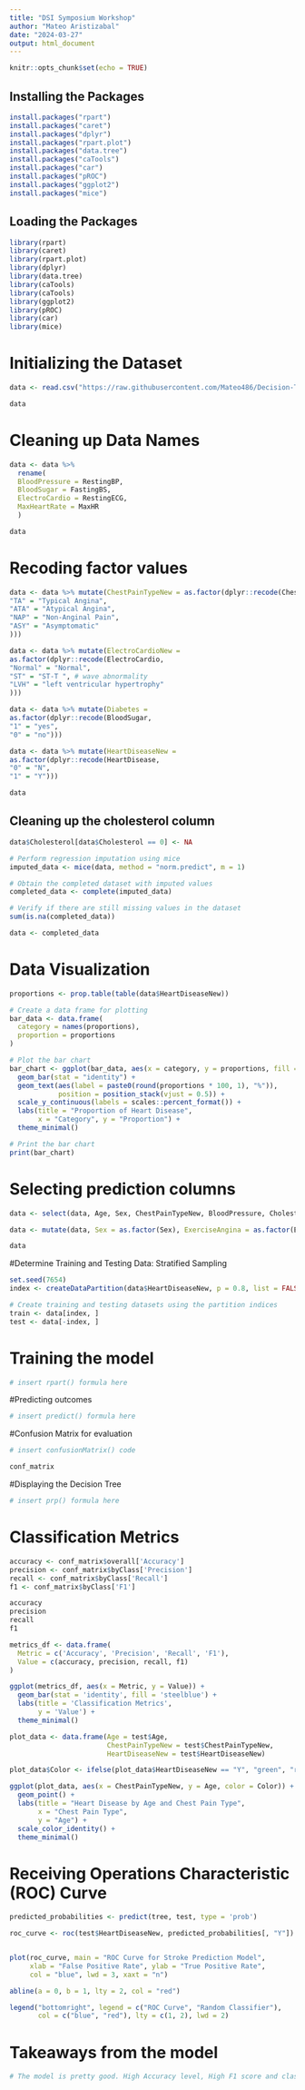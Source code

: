 ---
title: "DSI Symposium Workshop"
author: "Mateo Aristizabal"
date: "2024-03-27"
output: html_document
---

```{r setup, include=FALSE}
knitr::opts_chunk$set(echo = TRUE)
```

## Installing the Packages

```{r installation, include=FALSE}
install.packages("rpart")
install.packages("caret")
install.packages("dplyr")
install.packages("rpart.plot")
install.packages("data.tree")
install.packages("caTools")
install.packages("car")
install.packages("pROC")
install.packages("ggplot2")
install.packages("mice")
```

## Loading the Packages

```{r packages, include=FALSE}
library(rpart)
library(caret)
library(rpart.plot)
library(dplyr)
library(data.tree)
library(caTools)
library(caTools)
library(ggplot2)
library(pROC)
library(car)
library(mice)
```

# Initializing the Dataset
```{r initialize}
data <- read.csv("https://raw.githubusercontent.com/Mateo486/Decision-Trees-Workshop/main/heart[2].csv")

data
```
# Cleaning up Data Names
```{r data cleanup}
data <- data %>%
  rename(
  BloodPressure = RestingBP,
  BloodSugar = FastingBS,
  ElectroCardio = RestingECG,
  MaxHeartRate = MaxHR
  )

data
```


# Recoding factor values
```{r recoding}

data <- data %>% mutate(ChestPainTypeNew = as.factor(dplyr::recode(ChestPainType,
"TA" = "Typical Angina",
"ATA" = "Atypical Angina",
"NAP" = "Non-Anginal Pain",
"ASY" = "Asymptomatic"
)))

data <- data %>% mutate(ElectroCardioNew =
as.factor(dplyr::recode(ElectroCardio,
"Normal" = "Normal",
"ST" = "ST-T ", # wave abnormality
"LVH" = "left ventricular hypertrophy"
)))

data <- data %>% mutate(Diabetes =
as.factor(dplyr::recode(BloodSugar,
"1" = "yes",
"0" = "no")))

data <- data %>% mutate(HeartDiseaseNew =
as.factor(dplyr::recode(HeartDisease,
"0" = "N",
"1" = "Y")))

data
```
## Cleaning up the cholesterol column
```{r cholesterol fix}

data$Cholesterol[data$Cholesterol == 0] <- NA

# Perform regression imputation using mice
imputed_data <- mice(data, method = "norm.predict", m = 1)

# Obtain the completed dataset with imputed values
completed_data <- complete(imputed_data)

# Verify if there are still missing values in the dataset
sum(is.na(completed_data))

data <- completed_data
```

# Data Visualization
```{r visualization}
proportions <- prop.table(table(data$HeartDiseaseNew))

# Create a data frame for plotting
bar_data <- data.frame(
  category = names(proportions),
  proportion = proportions
)

# Plot the bar chart
bar_chart <- ggplot(bar_data, aes(x = category, y = proportions, fill = category)) +
  geom_bar(stat = "identity") +
  geom_text(aes(label = paste0(round(proportions * 100, 1), "%")),
            position = position_stack(vjust = 0.5)) +
  scale_y_continuous(labels = scales::percent_format()) +
  labs(title = "Proportion of Heart Disease",
       x = "Category", y = "Proportion") +
  theme_minimal()

# Print the bar chart
print(bar_chart)

```

# Selecting prediction columns
```{r prediction}
data <- select(data, Age, Sex, ChestPainTypeNew, BloodPressure, Cholesterol, ElectroCardioNew, Diabetes, MaxHeartRate, ExerciseAngina, HeartDiseaseNew)

data <- mutate(data, Sex = as.factor(Sex), ExerciseAngina = as.factor(ExerciseAngina))

data
```

#Determine Training and Testing Data: Stratified Sampling
```{r train-test-split}

set.seed(7654)
index <- createDataPartition(data$HeartDiseaseNew, p = 0.8, list = FALSE, times = 1)

# Create training and testing datasets using the partition indices
train <- data[index, ]
test <- data[-index, ]
```

# Training the model
```{r train}
# insert rpart() formula here
```

#Predicting outcomes
```{r predict}
# insert predict() formula here

```

#Confusion Matrix for evaluation
```{r conf matrix}
# insert confusionMatrix() code

conf_matrix
```

#Displaying the Decision Tree
```{r decision tree}

# insert prp() formula here

```

# Classification Metrics
```{r classification}
accuracy <- conf_matrix$overall['Accuracy']
precision <- conf_matrix$byClass['Precision']
recall <- conf_matrix$byClass['Recall']
f1 <- conf_matrix$byClass['F1']

accuracy
precision
recall
f1

metrics_df <- data.frame(
  Metric = c('Accuracy', 'Precision', 'Recall', 'F1'),
  Value = c(accuracy, precision, recall, f1)
)

ggplot(metrics_df, aes(x = Metric, y = Value)) +
  geom_bar(stat = 'identity', fill = 'steelblue') +
  labs(title = 'Classification Metrics',
       y = 'Value') +
  theme_minimal()

plot_data <- data.frame(Age = test$Age,
                        ChestPainTypeNew = test$ChestPainTypeNew,
                        HeartDiseaseNew = test$HeartDiseaseNew)

plot_data$Color <- ifelse(plot_data$HeartDiseaseNew == "Y", "green", "red")

ggplot(plot_data, aes(x = ChestPainTypeNew, y = Age, color = Color)) +
  geom_point() +
  labs(title = "Heart Disease by Age and Chest Pain Type",
       x = "Chest Pain Type",
       y = "Age") +
  scale_color_identity() +
  theme_minimal()

```

# Receiving Operations Characteristic (ROC) Curve
```{r ROC}


predicted_probabilities <- predict(tree, test, type = 'prob')

roc_curve <- roc(test$HeartDiseaseNew, predicted_probabilities[, "Y"])


plot(roc_curve, main = "ROC Curve for Stroke Prediction Model",
     xlab = "False Positive Rate", ylab = "True Positive Rate",
     col = "blue", lwd = 3, xaxt = "n")

abline(a = 0, b = 1, lty = 2, col = "red")

legend("bottomright", legend = c("ROC Curve", "Random Classifier"),
       col = c("blue", "red"), lty = c(1, 2), lwd = 2)


```


# Takeaways from the model
```{r Conclusion}

# The model is pretty good. High Accuracy level, High F1 score and classification metrics, as well as a normal looking ROC curve. Albeit, the model is around 80% accuracy but given such a small dataset combined with such a complex topic as heart disease diagnosis, The decision tree does a great job of evaluating someones risk of having a heart disease. When you change the seed, the accuracy does change by around 5% give or take, which is mainly due to the sensitivity of the data ( shown in the confusion matrix) influencing the predictions of the model. The decision tree itself will change as well, which may lead to some illogical conclusions in the tree splits.

```